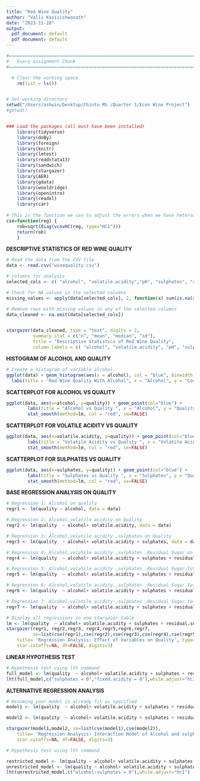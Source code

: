 ```yaml
---
title: "Red Wine Quality"
author: "Valli Kasivishwanath"
date: "2023-11-28"
output:
  pdf_document: default
  pdf document: default
---
```


```r
#==============================================================================
#   Every assignment Chunk
#==============================================================================

  # Clear the working space
    rm(list = ls())


# Set working directory
setwd("/Users/ashwin/Desktop/Chintu MS /Quarter 1/Econ Wine Project")  
#getwd()


### Load the packages (all must have been installed)
    library(tidyverse)
    library(doBy)
    library(foreign)
    library(knitr)
    library(lmtest)
    library(readstata13)
    library(sandwich)
    library(stargazer)
    library(AER)
    library(gdata)
    library(wooldridge)
    library(openintro)
    library(readxl)
    library(car)
    
# This is the function we use to adjust the errors when we have heteroskedastic data.
cse=function(reg) {
    rob=sqrt(diag(vcovHC(reg, type="HC1")))
    return(rob)
    }
```

**DESCRIPTIVE STATISTICS OF RED WINE QUALITY**
```r
# Read the data from the CSV file
data <- read.csv("winequality.csv")

# columns for analysis
selected_cols <- c( "alcohol", "volatile.acidity","pH", "sulphates", "residual.sugar", "total.sulfur.dioxide","fixed.acidity","citric.acid","chlorides","free.sulfur.dioxide","density")

# Check for NA values in the selected columns
missing_values <- apply(data[selected_cols], 2, function(x) sum(is.na(x)))

# Remove rows with missing values in any of the selected columns
data_cleaned <- na.omit(data[selected_cols])


stargazer(data_cleaned, type = "text", digits = 2, 
          summary.stat = c("n", "mean", "median", "sd"), 
          title = "Descriptive Statistics of Red Wine Quality", 
          column.labels = c( "alcohol", "volatile.acidity", "pH", "sulphates", "residual.sugar", "total.sulfur.dioxide","fixed.acidity","citric.acid","chlorides","free.sulfur.dioxide","density"))
```

**HISTOGRAM OF ALCOHOL AND QUALITY**
```r
# Create a histogram of variable alcohol. 
ggplot(data) + geom_histogram(aes(x = alcohol), col = "blue", binwidth = 0.5) + 
  labs(title = "Red Wine Quality With Alcohol", x = "Alcohol", y = "Count")
```

**SCATTERPLOT FOR ALCOHOL VS QUALITY**
```r
ggplot(data, aes(x=alcohol, y=quality)) + geom_point(col="blue") + 
        labs(title = "Alcohol vs Quality ", x = "Alcohol", y = "Quality") +
        stat_smooth(method=lm, col = "red", se=FALSE) 
```

**SCATTERPLOT FOR VOLATILE ACIDITY VS QUALITY**
```r
ggplot(data, aes(x=volatile.acidity, y=quality)) + geom_point(col="blue") + 
        labs(title = "Volatile Acidity vs Quality ", x = "Volatile Acidity", y = "Quality") +
        stat_smooth(method=lm, col = "red", se=FALSE) 
```

**SCATTERPLOT FOR SULPHATES VS QUALITY**
```r
ggplot(data, aes(x=sulphates, y=quality)) + geom_point(col="blue") + 
        labs(title = "Sulphates vs Quality ", x = "Sulphates", y = "Quality") +
        stat_smooth(method=lm, col = "red", se=FALSE) 
```

**BASE REGRESSION ANALYSIS ON QUALITY**
```r

# Regression 1: Alcohol on quality
regr1 <- lm(quality ~ alcohol, data = data)

# Regression 2: Alcohol,volatile acidity on Quality
regr2 <- lm(quality  ~ alcohol+ volatile.acidity, data = data)

# Regression 3: Alcohol,volatile acidity ,sulphates on Quality
regr3 <- lm(quality  ~ alcohol+ volatile.acidity + sulphates, data = data)

# Regression 4: Alcohol,volatile acidity ,sulphates ,Residual Sugar on Quality
regr4 <- lm(quality  ~ alcohol+ volatile.acidity + sulphates + residual.sugar, data = data)

# Regression 5: Alcohol,volatile acidity ,sulphates ,Residual Sugar,total.sulfur.dioxide on Quality
regr5 <- lm(quality  ~ alcohol+ volatile.acidity + sulphates + residual.sugar + total.sulfur.dioxide, data = data)

# Regression 6: Alcohol,volatile acidity ,sulphates ,Residual Sugar,total.sulfur.dioxide,free.sulfur.dioxide on Quality
regr6 <- lm(quality  ~ alcohol+ volatile.acidity + sulphates + residual.sugar + total.sulfur.dioxide + free.sulfur.dioxide, data = data)

# Regression 7: Alcohol,volatile acidity ,sulphates ,Residual Sugar,total.sulfur.dioxide,free.sulfur.dioxide,fixed.acidity on Quality
regr7 <- lm(quality  ~ alcohol+ volatile.acidity + sulphates + residual.sugar + total.sulfur.dioxide + free.sulfur.dioxide + fixed.acidity , data = data)

# Display all regressions in one stargazer table
lm <- lm(quality  ~ alcohol+ volatile.acidity + sulphates + residual.sugar + total.sulfur.dioxide + free.sulfur.dioxide + fixed.acidity , data = data)
stargazer(regr1, regr2,regr3, regr4,regr5,regr6,regr7,
          se=list(cse(regr1),cse(regr2),cse(regr3),cse(regr4),cse(regr5),cse(regr6),cse(regr7)),
    title= 'Regression Analysis: Effect of Variables on Quality', type="text", 
    star.cutoffs=NA, df=FALSE, digits=3)
``` 

**LINEAR HYPOTHESIS TEST**
```r
# Hypothesis test using lht command  
full_model <- lm(quality  ~ alcohol+ volatile.acidity + sulphates + residual.sugar + total.sulfur.dioxide + free.sulfur.dioxide + fixed.acidity, data = data)
lht(full_model,c("sulphates = 0","fixed.acidity = 0"),white.adjust="hc1")
```

**ALTERNATIVE REGRESSION ANALYSIS**
```r

# Assuming your model is already fit as specified
model1 <- lm(quality  ~ alcohol+ volatile.acidity + sulphates + residual.sugar + total.sulfur.dioxide + free.sulfur.dioxide + fixed.acidity , data = data)

model2 <- lm(quality  ~ alcohol+ volatile.acidity + sulphates + residual.sugar + total.sulfur.dioxide + free.sulfur.dioxide + fixed.acidity + alcohol:sulphates, data = data)

stargazer(model1,model2, se=list(cse(model1),cse(model2)),
    title= 'Regression Analysis: Interaction Model of Alcohol and sulphates', type="text", 
    star.cutoffs=NA, df=FALSE, digits=3)

```

```r

# Hypothesis test using lht command  

restricted_model <- lm(quality ~ alcohol+ volatile.acidity + sulphates + residual.sugar + total.sulfur.dioxide + free.sulfur.dioxide+fixed.acidity, data = data)
unrestricted_model <- lm(quality ~ alcohol+ volatile.acidity + sulphates + residual.sugar + total.sulfur.dioxide + free.sulfur.dioxide+fixed.acidity+alcohol:sulphates, data = data)
lht(unrestricted_model,c("alcohol:sulphates = 0"),white.adjust="hc1")
```
